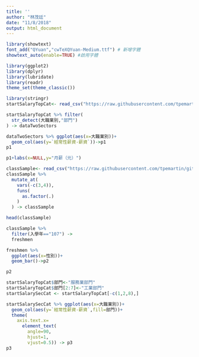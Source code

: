 ```yaml
---
title: ''
author: "林茂廷"
date: "11/8/2018"
output: html_document
---
```


```r
library(showtext)
font_add("QYuan","cwTeXQYuan-Medium.ttf") # 新增字體
showtext_auto(enable=TRUE) #啟用字體

library(ggplot2)
library(dplyr)
library(lubridate)
library(readr)
theme_set(theme_classic())
```

```r
library(stringr)
startSalaryTopCat<- read_csv("https://raw.githubusercontent.com/tpemartin/github-data/master/startSalaryTopCat.csv")

startSalaryTopCat %>% filter(
  str_detect(大職業別,"部門")
) -> dataTwoSectors
```

```r
dataTwoSectors %>% ggplot(aes(x=大職業別))+
  geom_col(aes(y=`經常性薪資-薪資`))->p1
p1
```

```r
p1+labs(x=NULL,y="月薪（元）")
```


```r
classSample<- read_csv("https://raw.githubusercontent.com/tpemartin/github-data/master/classSample.csv")
classSample %>%
  mutate_at(
    vars(-c(3,4)),
    funs(
      as.factor(.)
    )
  ) -> classSample
```

```r
head(classSample)
```

```r
classSample %>% 
  filter(入學年=="107") ->
  freshmen

freshmen %>% 
  ggplot(aes(x=性別))+
  geom_bar()->p2

p2
```

```r
startSalaryTopCat$部門<-"服務業部門"
startSalaryTopCat$部門[2:7]<-"工業部門"
startSalarySecCat <- startSalaryTopCat[-c(1,2,8),]
```

```r
startSalarySecCat %>% ggplot(aes(x=大職業別))+
  geom_col(aes(y=`經常性薪資-薪資`,fill=部門))+
  theme(
    axis.text.x=
      element_text(
        angle=90,
        hjust=1,
        vjust=0.5)) -> p3
p3
```

